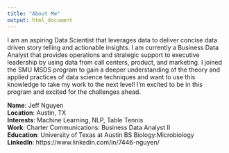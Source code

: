 ```yaml
---
title: "About Me"
output: html_document
---
```


I am an aspiring Data Scientist that leverages data to deliver concise data driven story telling and actionable insights.  I am currently a Business Data Analyst that provides operations and strategic support to executive leadership by using data from call centers, product, and marketing.  I joined the SMU MSDS program to gain a deeper understanding of the theory and applied practices of data science techniques and want to use this knowledge to take my work to the next level!  I'm excited to be in this program and excited for the challenges ahead.

**Name**: Jeff Nguyen\
**Location**: Austin, TX\
**Interests**: Machine Learning, NLP, Table Tennis\
**Work**: Charter Communications: Business Data Analyst II\
**Education**: University of Texas at Austin BS Biology:Microbiology\
**LinkedIn**: https://www.linkedin.com/in/7446-nguyen/